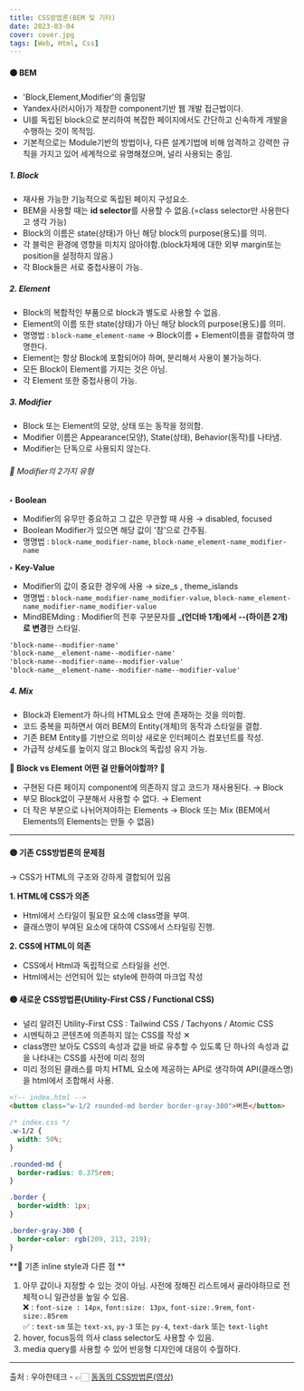 ```yaml
---
title: CSS방법론(BEM 및 기타)
date: 2023-03-04
cover: cover.jpg
tags: [Web, Html, Css]
---
```


#### 🟠 BEM

- 'Block,Element,Modifier'의 줄임말
- Yandex사(러시아)가 제창한 component기반 웹 개발 접근법이다.
- UI를 독립된 block으로 분리하여 복잡한 페이지에서도 간단하고 신속하게 개발을 수행하는 것이 목적임.
- 기본적으로는 Module기반의 방법이나, 다른 설계기법에 비해 엄격하고 강력한 규칙을 가지고 있어 세계적으로 유명해졌으며, 널리 사용되는 중임.

##### **1. Block**

- 재사용 가능한 기능적으로 독립된 페이지 구성요소.
- BEM을 사용할 때는 **id selector**를 사용할 수 없음.(=class selector만 사용한다고 생각 가능)
- Block의 이름은 state(상태)가 아닌 해당 block의 purpose(용도)를 의미.
- 각 블럭은 환경에 영향을 미치지 않아야함.(block자체에 대한 외부 margin또는 position을 설정하지 않음.)
- 각 Block들은 서로 중첩사용이 가능.

##### **2. Element**

- Block의 복합적인 부품으로 block과 별도로 사용할 수 없음.
- Element의 이름 또한 state(상태)가 아닌 해당 block의 purpose(용도)를 의미.
- 명명법 : `block-name_element-name` → Block이름 + Element이름을 결합하여 명명한다.
- Element는 항상 Block에 포함되어야 하며, 분리해서 사용이 불가능하다.
- 모든 Block이 Element를 가지는 것은 아님.
- 각 Element 또한 중첩사용이 가능.

##### **3. Modifier**

- Block 또는 Element의 모양, 상태 또는 동작을 정의함.
- Modifier 이름은 Appearance(모양), State(상태), Behavior(동작)를 나타냄.
- Modifier는 단독으로 사용되지 않는다.

###### 📍 Modifier의 2가지 유형

**‣ Boolean**

- Modifier의 유무만 중요하고 그 값은 무관할 때 사용 → disabled, focused
- Boolean Modifier가 있으면 해당 값이 '참'으로 간주됨.
- 명명법 : `block-name_modifier-name`, `block-name_element-name_modifier-name`

**‣ Key-Value**

- Modifier의 값이 중요한 경우에 사용 → size_s , theme_islands
- 명명법 : `block-name_modifier-name_modifier-value`, `block-name_element-name_modifier-name_modifier-value`
- MindBEMding : Modifier의 전후 구분문자를 **\_(언더바 1개)에서 --(하이픈 2개)로 변경**한 스타일.

```css
'block-name--modifier-name'
'block-name__element-name--modifier-name'
'block-name--modifier-name--modifier-value'
'block-name__element-name--modifier-name--modifier-value'
```

##### **4. Mix**

- Block과 Element가 하나의 HTML요소 안에 존재하는 것을 의미함.
- 코드 중복을 피하면서 여러 BEM의 Entity(개체)의 동작과 스타일을 결합.
- 기존 BEM Entity를 기반으로 의미상 새로운 인터페이스 컴포넌트를 작성.
- 가급적 상세도를 높이지 않고 Block의 독립성 유지 가능.

**🔸 Block vs Element 어떤 걸 만들어야할까? 🔸**

- 구현된 다른 페이지 component에 의존하지 않고 코드가 재사용된다. → Block
- 부모 Block없이 구분해서 사용할 수 없다. → Element
- 더 작은 부분으로 나뉘어져야하는 Elements → Block 또는 Mix (BEM에서 Elements의 Elements는 만들 수 없음)

---

#### 🟡 기존 CSS방법론의 문제점

→ CSS가 HTML의 구조와 강하게 결합되어 있음

**1. HTML에 CSS가 의존**

- Html에서 스타일이 필요한 요소에 class명을 부여.
- 클래스명이 부여된 요소에 대하여 CSS에서 스타일링 진행.

**2. CSS에 HTML이 의존**

- CSS에서 Html과 독립적으로 스타일을 선언.
- Html에서는 선언되어 있는 style에 한하여 마크업 작성

#### 🟡 새로운 CSS방법론(Utility-First CSS / Functional CSS)

- 널리 알려진 Utility-First CSS : Tailwind CSS / Tachyons / Atomic CSS
- 시멘틱하고 콘텐츠에 의존하지 않는 CSS를 작성 ✕
- class명만 보아도 CSS의 속성과 값을 바로 유추할 수 있도록 단 하나의 속성과 값을 나타내는 CSS를 사전에 미리 정의
- 미리 정의된 클래스를 마치 HTML 요소에 제공하는 API로 생각하여 API(클래스명)을 html에서 조합해서 사용.

```html
<!-- index.html -->
<button class="w-1/2 rounded-md border border-gray-300">버튼</button>
```

```css
/* index.css */
.w-1/2 {
  width: 50%;
}

.rounded-md {
  border-radius: 0.375rem;
}

.border {
  border-width: 1px;
}

.border-gray-300 {
  border-color: rgb(209, 213, 219);
}
```

**📍 기존 inline style과 다른 점 **

1. 아무 값이나 지정할 수 있는 것이 아님. 사전에 정해진 리스트에서 골라야하므로 전체적ㅇ니 일관성을 높일 수 있음.  
   ❌ : `font-size : 14px`, `font:size: 13px`, `font-size:.9rem`, `font-size:.85rem`  
   ✅ : `text-sm` 또는 `text-xs`, `py-3` 또는 `py-4`, `text-dark` 또는 `text-light`
2. hover, focus등의 의사 class selector도 사용할 수 있음.
3. media query를 사용할 수 있어 반응형 디자인에 대응이 수월하다.

---

출처 : 우아한테크 - 👉🏻 [동동의 CSS방법론(영상)](https://youtu.be/B70h37mpD74)
